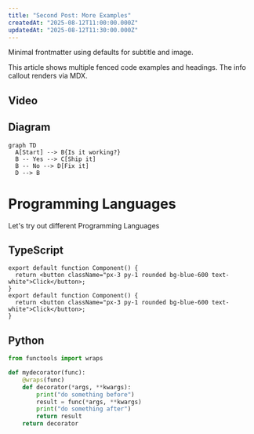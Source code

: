 ```yaml
---
title: "Second Post: More Examples"
createdAt: "2025-08-12T11:00:00.000Z"
updatedAt: "2025-08-12T11:30:00.000Z"
---
```


Minimal frontmatter using defaults for subtitle and image.

<Callout type="info" title="Heads up!">
This article shows multiple fenced code examples and headings. The info callout renders via MDX.
</Callout>

## Video

<YouTube id="dQw4w9WgXcQ" title="Example Video" poster="hqdefault" />

## Diagram

```mermaid
graph TD
  A[Start] --> B{Is it working?}
  B -- Yes --> C[Ship it]
  B -- No --> D[Fix it]
  D --> B
```
# Programming Languages

Let's try out different Programming Languages

## TypeScript

```tsx
export default function Component() {
  return <button className="px-3 py-1 rounded bg-blue-600 text-white">Click</button>;
}
export default function Component() {
  return <button className="px-3 py-1 rounded bg-blue-600 text-white">Click</button>;
}
```

## Python
```python
from functools import wraps

def mydecorator(func):
    @wraps(func)
    def decorator(*args, **kwargs):
        print("do something before")
        result = func(*args, **kwargs)
        print("do something after")
        return result
    return decorator
```